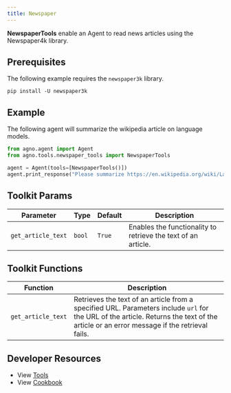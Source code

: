 ```yaml
---
title: Newspaper
---
```


**NewspaperTools** enable an Agent to read news articles using the Newspaper4k library.

## Prerequisites

The following example requires the `newspaper3k` library.

```shell
pip install -U newspaper3k
```

## Example

The following agent will summarize the wikipedia article on language models.

```python cookbook/agent_concepts/tools/newspaper_tools.py
from agno.agent import Agent
from agno.tools.newspaper_tools import NewspaperTools

agent = Agent(tools=[NewspaperTools()])
agent.print_response("Please summarize https://en.wikipedia.org/wiki/Language_model")
```

## Toolkit Params

| Parameter          | Type   | Default | Description                                                   |
| ------------------ | ------ | ------- | ------------------------------------------------------------- |
| `get_article_text` | `bool` | `True`  | Enables the functionality to retrieve the text of an article. |

## Toolkit Functions

| Function           | Description                                                                                                                                                                             |
| ------------------ | --------------------------------------------------------------------------------------------------------------------------------------------------------------------------------------- |
| `get_article_text` | Retrieves the text of an article from a specified URL. Parameters include `url` for the URL of the article. Returns the text of the article or an error message if the retrieval fails. |

## Developer Resources

- View [Tools](https://github.com/phidatahq/agno/blob/main/libs/agno/agno/tools/newspaper_tools.py)
- View [Cookbook](https://github.com/phidatahq/agno/blob/main/cookbook/agent_concepts/tools/newspaper_tools.py)
